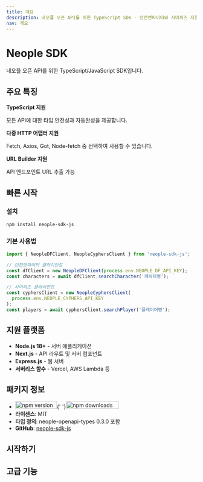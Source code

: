 ```yaml
---
title: 개요
description: 네오플 오픈 API를 위한 TypeScript SDK - 던전앤파이터와 사이퍼즈 지원
nav: 개요
---
```


# Neople SDK

네오플 오픈 API를 위한 TypeScript/JavaScript SDK입니다.

## 주요 특징

**TypeScript 지원**

모든 API에 대한 타입 안전성과 자동완성을 제공합니다.

**다중 HTTP 어댑터 지원**

Fetch, Axios, Got, Node-fetch 중 선택하여 사용할 수 있습니다.

**URL Builder 지원**

API 엔드포인트 URL 추출 가능

## 빠른 시작

### 설치

```bash
npm install neople-sdk-js
```

### 기본 사용법

```typescript
import { NeopleDFClient, NeopleCyphersClient } from 'neople-sdk-js';

// 던전앤파이터 클라이언트
const dfClient = new NeopleDFClient(process.env.NEOPLE_DF_API_KEY);
const characters = await dfClient.searchCharacter('캐릭터명');

// 사이퍼즈 클라이언트
const cyphersClient = new NeopleCyphersClient(
  process.env.NEOPLE_CYPHERS_API_KEY
);
const players = await cyphersClient.searchPlayer('플레이어명');
```

## 지원 플랫폼

- **Node.js 18+** - 서버 애플리케이션
- **Next.js** - API 라우트 및 서버 컴포넌트
- **Express.js** - 웹 서버
- **서버리스 함수** - Vercel, AWS Lambda 등

## 패키지 정보

- <a href="https://www.npmjs.com/package/neople-sdk-js"><img src="https://img.shields.io/npm/v/neople-sdk-js.svg?style=flat-square" alt="npm version" width="110" height="20" /></a>{' '}<a href="https://www.npmjs.com/package/neople-sdk-js"><img src="https://img.shields.io/npm/dm/neople-sdk-js.svg?style=flat-square" alt="npm downloads" width="140" height="20" /></a>
- **라이센스**: MIT
- **타입 정의**: neople-openapi-types 0.3.0 포함
- **GitHub**: [neople-sdk-js](https://github.com/crowrish/neople-sdk-js)

## 시작하기

<Cards>
  <Card title="설치 및 설정" href="/docs/getting-started" />
  <Card title="던전앤파이터 API" href="/docs/api-dungeon-fighter" />
  <Card title="사이퍼즈 API" href="/docs/api-cyphers" />
  <Card title="설정 가이드" href="/docs/configuration" />
</Cards>

## 고급 기능

<Cards>
  <Card title="HTTP 어댑터" href="/docs/adapter-fetch" />
  <Card title="오류 처리" href="/docs/error-handling" />
  <Card title="타입 정의" href="/docs/types" />
  <Card title="예제 코드" href="/docs/examples" />
</Cards>
